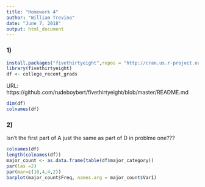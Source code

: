 ```yaml
---
title: "Homework 4"
author: "William Trevino"
date: "June 7, 2018"
output: html_document
---
```


### 1)

```r
install.packages("fivethirtyeight",repos = "http://cran.us.r-project.org")
library(fivethirtyeight)
df <- college_recent_grads
```

URL:
https://github.com/rudeboybert/fivethirtyeight/blob/master/README.md

```r
dim(df)
colnames(df)
```


### 2)

Isn't the first part of A just the same as part of D in problme one???
```r
colnames(df)
length(colnames(df))
major_count <- as.data.frame(table(df$major_category))
par(las =2)
par(mar=c(10,4,4,2))
barplot(major_count$Freq, names.arg = major_count$Var1)
```
